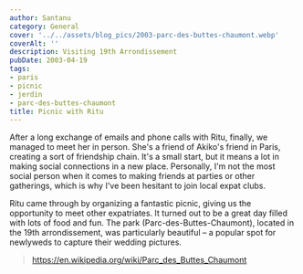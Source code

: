 ```yaml
---
author: Santanu
category: General
cover: '../../assets/blog_pics/2003-parc-des-buttes-chaumont.webp'
coverAlt: ''
description: Visiting 19th Arrondissement 
pubDate: 2003-04-19
tags:
- paris
- picnic
- jerdin
- parc-des-buttes-chaumont
title: Picnic with Ritu
---
```

After a long exchange of emails and phone calls with Ritu, finally, we managed to meet her in person. She's a friend of Akiko's friend in Paris, creating a sort of friendship chain. It's a small start, but it means a lot in making social connections in a new place. Personally, I'm not the most social person when it comes to making friends at parties or other gatherings, which is why I've been hesitant to join local expat clubs.

Ritu came through by organizing a fantastic picnic, giving us the opportunity to meet other expatriates. It turned out to be a great day filled with lots of food and fun. The park (Parc-des-Buttes-Chaumont), located in the 19th arrondissement, was particularly beautiful – a popular spot for newlyweds to capture their wedding pictures.

>https://en.wikipedia.org/wiki/Parc_des_Buttes_Chaumont